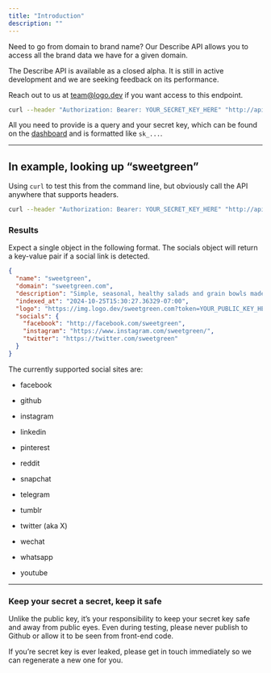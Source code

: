 ```yaml
---
title: "Introduction"
description: ""
---
```


Need to go from domain to brand name? Our Describe API allows you to access all the brand data we have for a given domain.

<Warning>
  The Describe API is available as a closed alpha. It is still in active development and we are seeking feedback on its performance.

  Reach out to us at [team@logo.dev](mailto:team@logo.dev?subject=Brand%20Search) if you want access to this endpoint.
</Warning>

```bash
curl --header "Authorization: Bearer: YOUR_SECRET_KEY_HERE" "http://api.logo.dev/describe/domain"
```

All you need to provide is a query and your secret key, which can be found on the [dashboard](https://www.logo.dev/dashboard) and is formatted like `sk_...`.

***

## In example, looking up “sweetgreen”

Using `curl` to test this from the command line, but obviously call the API anywhere that supports headers.

```bash
curl --header "Authorization: Bearer: YOUR_SECRET_KEY_HERE" "http://api.logo.dev/describe/sweetgreen.com"
```

### Results

Expect a single object in the following format. The socials object will return a key-value pair if a social link is detected.

```json
{
  "name": "sweetgreen",
  "domain": "sweetgreen.com",
  "description": "Simple, seasonal, healthy salads and grain bowls made in-house from scratch, using whole produce delivered that morning.",
  "indexed_at": "2024-10-25T15:30:27.36329-07:00",
  "logo": "https://img.logo.dev/sweetgreen.com?token=YOUR_PUBLIC_KEY_HERE",
  "socials": {
    "facebook": "http://facebook.com/sweetgreen",
    "instagram": "https://www.instagram.com/sweetgreen/",
    "twitter": "https://twitter.com/sweetgreen"
  }
}
```

The currently supported social sites are:

* facebook

* github

* instagram

* linkedin

* pinterest

* reddit

* snapchat

* telegram

* tumblr

* twitter (aka X)

* wechat

* whatsapp

* youtube

***

### Keep your secret a secret, keep it safe

Unlike the public key, it’s your responsibility to keep your secret key safe and away from public eyes. Even during testing, please never publish to Github or allow it to be seen from front-end code.

If you’re secret key is ever leaked, please get in touch immediately so we can regenerate a new one for you.